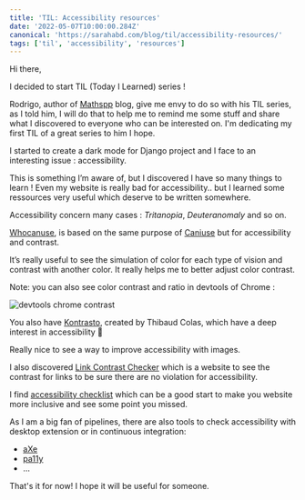 ```yaml
---
title: 'TIL: Accessibility resources'
date: '2022-05-07T10:00:00.284Z'
canonical: 'https://sarahabd.com/blog/til/accessibility-resources/'
tags: ['til', 'accessibility', 'resources']
---
```


Hi there,

I decided to start TIL (Today I Learned) series ! 

Rodrigo, author of [Mathspp](https://mathspp.com/) blog, give me envy to do so with his TIL series, as I told him, I will do that to help me to remind me some stuff and share what I discovered to everyone who can be interested on. I'm dedicating my first TIL of a great series to him I hope.

I started to create a dark mode for Django project and I face to an interesting issue : accessibility.

This is something I’m aware of, but I discovered I have so many things to learn ! 
Even my website is really bad for accessibility.. but I learned some ressources very useful which deserve to be written somewhere.

Accessibility concern many cases : *Tritanopia*, *Deuteranomaly* and so on. 

[Whocanuse](https://whocanuse.com/), is based on the same purpose of [Caniuse](https://caniuse.com/) but for accessibility and contrast. 

It’s really useful to see the simulation of color for each type of vision and contrast with another color. It really helps me to better adjust color contrast.

Note: you can also see color contrast and ratio in devtools of Chrome :

![devtools chrome contrast](../../assets/devtools-chrome.png)

You also have [Kontrasto](https://kontrasto.netlify.app/), created by Thibaud Colas, which have a deep interest in accessibility 🙂

Really nice to see a way to improve accessibility with images.

I also discovered [Link Contrast Checker](https://webaim.org/resources/linkcontrastchecker/) which is a website to see the contrast for links to be sure there are no violation for accessibility.

I find [accessibility checklist](https://www.a11yproject.com/checklist/) which can be a good start to make you website more inclusive and see some point you missed.

As I am a big fan of pipelines, there are also tools to check accessibility with desktop extension or in continuous integration: 

- [aXe](https://www.deque.com/axe/)
- [pa11y](https://pa11y.org/)
- ...

That's it for now! I hope it will be useful for someone.